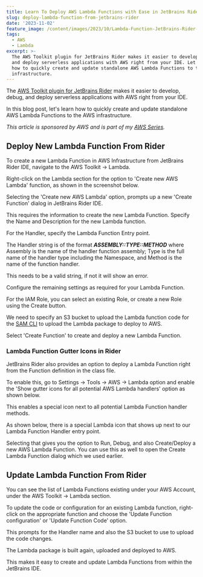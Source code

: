 ```yaml
---
title: Learn To Deploy AWS Lambda Functions with Ease in JetBrains Rider
slug: deploy-lambda-function-from-jetbrains-rider
date: '2023-11-02'
feature_image: /content/images/2023/10/Lambda-Function-JetBrains-Rider---Deploy.png
tags:
  - AWS
  - Lambda
excerpt: >-
  The AWS Toolkit plugin for JetBrains Rider makes it easier to develop, debug,
  and deploy serverless applications with AWS right from your IDE. Let's learn
  how to quickly create and update standalone AWS Lambda Functions to the AWS
  infrastructure.
---
```

The [AWS Toolkit plugin for JetBrains Rider](https://docs.aws.amazon.com/toolkit-for-jetbrains/latest/userguide/getting-started.html) makes it easier to develop, debug, and deploy serverless applications with AWS right from your IDE.

In this blog post, let's learn how to quickly create and update standalone AWS Lambda Functions to the AWS infrastructure.

<EmbedCard src="https://www.youtube.com/embed/gKrqXshsZZQ?feature=oembed" title="DEPLOY LAMBDA Function From JetBrains Rider IDE | .NET ON AWS | Serverless | Amazon" />

_This article is sponsored by AWS and is part of my [_AWS Series_](/tag/aws/)._

## Deploy New Lambda Function From Rider

To create a new Lambda Function in AWS Infrastructure from JetBrains Rider IDE, navigate to the AWS Toolkit → Lambda.

Right-click on the Lambda section for the option to 'Create new AWS Lambda' function, as shown in the screenshot below.

<ImageCard src="/content/images/2023/10/image-23.png" alt="Create new AWS Lambda Function using the AWS Toolkit in JetBrains Rider." caption="Create new AWS Lambda Function using the AWS Toolkit in JetBrains Rider." />

Selecting the 'Create new AWS Lambda' option, prompts up a new 'Create Function' dialog in JetBrains Rider IDE.

This requires the information to create the new Lambda Function. Specify the Name and Description for the new Lambda function.

For the Handler, specify the Lambda Function Entry point.

The Handler string is of the format **_ASSEMBLY::TYPE::METHOD_** where Assembly is the name of the handler function assembly; Type is the full name of the handler type including the Namespace, and Method is the name of the function handler.

This needs to be a valid string, if not it will show an error.

<ImageCard src="/content/images/2023/10/image-28.png" alt="Create and deploy new Lambda Function for JetBrains Rider IDE" caption="Create and deploy new Lambda Function for JetBrains Rider IDE" />

Configure the remaining settings as required for your Lambda Function.

For the IAM Role, you can select an existing Role, or create a new Role using the Create button.

We need to specify an S3 bucket to upload the Lambda function code for the [SAM CLI](https://docs.aws.amazon.com/serverless-application-model/latest/developerguide/install-sam-cli.html) to upload the Lambda package to deploy to AWS.

Select 'Create Function' to create and deploy a new Lambda Function.

### Lambda Function Gutter Icons in Rider

JetBrains Rider also provides an option to deploy a Lambda Function right from the Function definition in the class file.

To enable this, go to Settings → Tools → AWS → Lambda option and enable the 'Show gutter icons for all potential AWS Lambda handlers' option as shown below.

<ImageCard src="/content/images/2023/10/image-22.png" alt="Show gutter icons for all potential AWS Lambda handlers in the JetBrains Rider IDE." caption="Show gutter icons for all potential AWS Lambda handlers in the JetBrains Rider IDE." />

This enables a special icon next to all potential Lambda Function handler methods.

As shown below, there is a special Lambda icon that shows up next to our Lambda Function Handler entry point.

<ImageCard src="/content/images/2023/10/image-24.png" alt="JetBrains Rider Gutter option to interact with Lambda Function handler." caption="JetBrains Rider Gutter option to interact with Lambda Function handler." />

Selecting that gives you the option to Run, Debug, and also Create/Deploy a new AWS Lambda Function. You can use this as well to open the Create Lambda Function dialog which we used earlier.

## Update Lambda Function From Rider

You can see the list of Lambda Functions existing under your AWS Account, under the AWS Toolkit → Lambda section.

To update the code or configuration for an existing Lambda function, right-click on the appropriate function and choose the 'Update Function configuration' or 'Update Function Code' option.

<ImageCard src="/content/images/2023/10/image-25.png" alt="Update existing Lambda Function from JetBrains Rider, by right click on an existing Lambda Function. You can update the configuration or upload new code changes using this option." caption="Update existing Lambda Function from JetBrains Rider, by right click on an existing Lambda Function. You can update the configuration or upload new code changes using this option." />

This prompts for the Handler name and also the S3 bucket to use to upload the code changes.

The Lambda package is built again, uploaded and deployed to AWS.

<ImageCard src="/content/images/2023/10/image-26.png" alt="Update Lambda function code for an existing function using JetBrains Rider IDE." caption="Update Lambda function code for an existing function using JetBrains Rider IDE." />

This makes it easy to create and update Lambda Functions from within the JetBrains IDE.
